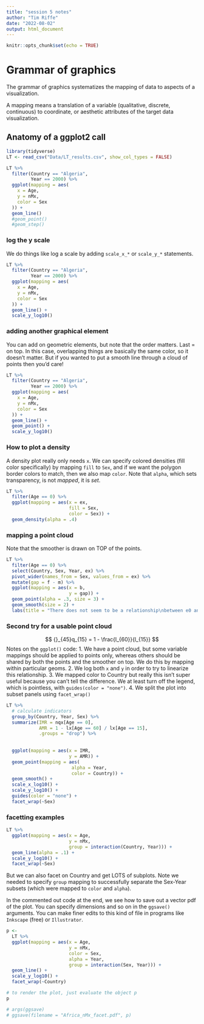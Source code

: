 ```yaml
---
title: "session 5 notes"
author: "Tim Riffe"
date: "2022-08-02"
output: html_document
---
```


```r
knitr::opts_chunk$set(echo = TRUE)
```

# Grammar of graphics

The grammar of graphics systematizes the mapping of data to aspects of a visualization. 

A mapping means a translation of a variable (qualitative, discrete, continuous) to coordinate, or aesthetic attributes of the target data visualization.

## Anatomy of a ggplot2 call

```r
library(tidyverse)
LT <- read_csv("Data/LT_results.csv", show_col_types = FALSE) 

LT %>% 
  filter(Country == "Algeria",
         Year == 2000) %>% 
  ggplot(mapping = aes(
    x = Age,
    y = nMx,
    color = Sex
  )) +
  geom_line()
  #geom_point()
  #geom_step()
```

### log the y scale

We do things like log a scale by adding `scale_x_*` or `scale_y_*` statements.
```r
LT %>% 
  filter(Country == "Algeria",
         Year == 2000) %>% 
  ggplot(mapping = aes(
    x = Age,
    y = nMx,
    color = Sex
  )) +
  geom_line() +
  scale_y_log10()
```

### adding another graphical element

You can add on geometric elements, but note that the order matters. Last = on top. In this case, overlapping things are basically the same color, so it doesn't matter. But if you wanted to put a smooth line through a cloud of points then you'd care!
```r
LT %>% 
  filter(Country == "Algeria",
         Year == 2000) %>% 
  ggplot(mapping = aes(
    x = Age,
    y = nMx,
    color = Sex
  )) +
  geom_line() +
  geom_point() +
  scale_y_log10()
```

### How to plot a density

A density plot really only needs `x`. We can specify colored densities (fill color specifically) by mapping `fill` to `Sex`, and if we want the polygon border colors to match, then we also map `color`. Note that `alpha`, which sets transparency, is not *mapped*, it is *set*.
```r
LT %>% 
  filter(Age == 0) %>% 
  ggplot(mapping = aes(x = ex, 
                       fill = Sex, 
                       color = Sex)) +
  geom_density(alpha = .4)
```

### mapping a point cloud

Note that the smoother is drawn on TOP of the points.
```r
LT %>% 
  filter(Age == 0) %>% 
  select(Country, Sex, Year, ex) %>% 
  pivot_wider(names_from = Sex, values_from = ex) %>% 
  mutate(gap = f - m) %>% 
  ggplot(mapping = aes(x = b,
                       y = gap)) +
  geom_point(alpha = .3, size = 3) +
  geom_smooth(size = 2) +
  labs(title = "There does not seem to be a relationship\nbetween e0 and the sex gap in e0 in this data")
```

### Second try for a usable point cloud

$$ {}_{45}q_{15} = 1 - \frac{l_{60}}{l_{15}} $$
Notes on the `ggplot()` code:
1. We have a point cloud, but some variable mappings should be applied to points only, whereas others should be shared by both the points and the smoother on top. We do this by mapping within particular geoms.
2. We log both `x` and `y` in order to try to linearize this relationship.
3. We mapped color to Country but really this isn't super useful because you can't tell the difference. We at least turn off the legend, which is pointless, with ` guides(color = "none")`.
4. We split the plot into subset panels using `facet_wrap()`
```r
LT %>% 
  # calculate indicators
  group_by(Country, Year, Sex) %>% 
  summarize(IMR = nqx[Age == 0],
            AMR = 1 - lx[Age == 60] / lx[Age == 15],
            .groups = "drop") %>% 
  
  
  ggplot(mapping = aes(x = IMR,
                       y = AMR)) +
  geom_point(mapping = aes(
                        alpha = Year,
                        color = Country)) +
  geom_smooth() +
  scale_x_log10() +
  scale_y_log10() +
  guides(color = "none") +
  facet_wrap(~Sex) 
```

### facetting examples
```r
LT %>% 
  ggplot(mapping = aes(x = Age, 
                       y = nMx, 
                       group = interaction(Country, Year))) +
  geom_line(alpha = .1) +
  scale_y_log10() +
  facet_wrap(~Sex)
```
But we can also facet on Country and get LOTS of subplots. Note we needed to specify `group` mapping to successfully separate the Sex-Year subsets (which were mapped to `color` and `alpha`).

In the commented out code at the end, we see how to save out a vector pdf of the plot. You can specify dimensions and so on in the `ggsave()` arguments. You can make finer edits to this kind of file in programs like `Inkscape` (free) or `Illustrator`.

```r
p <-
  LT %>% 
  ggplot(mapping = aes(x = Age,
                       y = nMx,
                       color = Sex,
                       alpha = Year,
                       group = interaction(Sex, Year))) +
  geom_line() +
  scale_y_log10() +
  facet_wrap(~Country)

# to render the plot, just evaluate the object p
p

# args(ggsave)
# ggsave(filename = "Africa_nMx_facet.pdf", p)
```















